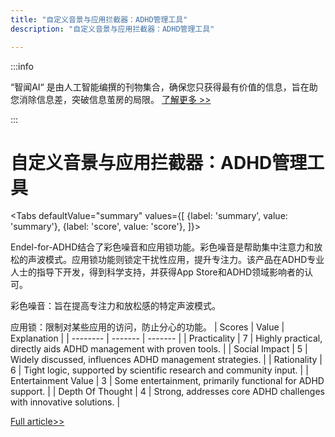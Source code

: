 ```yaml
---
title: "自定义音景与应用拦截器：ADHD管理工具"
description: "自定义音景与应用拦截器：ADHD管理工具"

---
```



:::info

“智闻AI“ 是由人工智能编撰的刊物集合，确保您只获得最有价值的信息，旨在助您消除信息差，突破信息茧房的局限。  [了解更多 >>](/)

:::

# 自定义音景与应用拦截器：ADHD管理工具


<Tabs
	defaultValue="summary"
	values={[
	{label: 'summary', value: 'summary'},
	{label: 'score', value: 'score'},
]}>
<TabItem value="summary">


Endel-for-ADHD结合了彩色噪音和应用锁功能。彩色噪音是帮助集中注意力和放松的声波模式。应用锁功能则锁定干扰性应用，提升专注力。该产品在ADHD专业人士的指导下开发，得到科学支持，并获得App Store和ADHD领域影响者的认可。

彩色噪音：旨在提高专注力和放松感的特定声波模式。

应用锁：限制对某些应用的访问，防止分心的功能。
</TabItem>
<TabItem value="score">
	| Scores     | Value   | Explanation |
	| -------- | ------- | ------- |
	| Practicality  | 7    | Highly practical, directly aids ADHD management with proven tools.    |
	| Social Impact | 5     | Widely discussed, influences ADHD management strategies.    |
	| Rationality    | 6    | Tight logic, supported by scientific research and community input.    |
	| Entertainment Value    | 3    | Some entertainment, primarily functional for ADHD support.    |
	| Depth Of Thought    | 4    | Strong, addresses core ADHD challenges with innovative solutions.    |
</TabItem>
</Tabs>

[Full article>>](https://www.producthunt.com/posts/endel-for-adhd)
